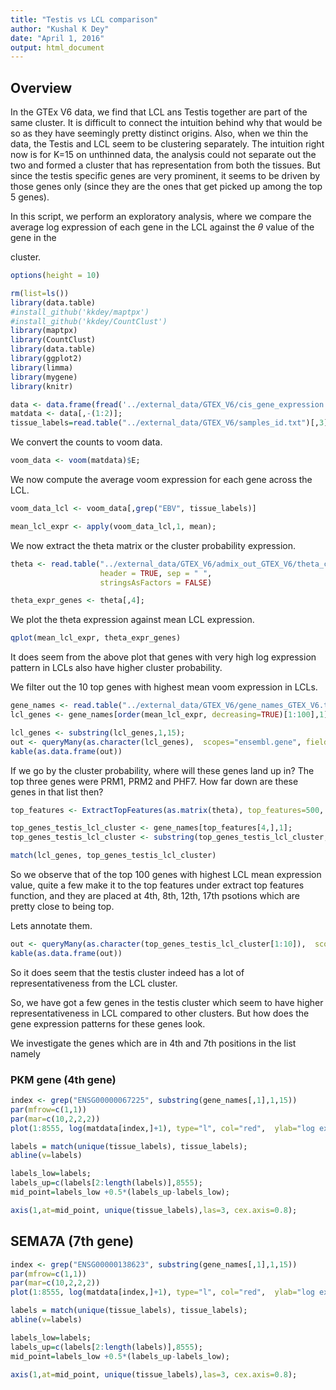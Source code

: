 ```yaml
---
title: "Testis vs LCL comparison"
author: "Kushal K Dey"
date: "April 1, 2016"
output: html_document
---
```


## Overview

In the GTEx V6 data, we find that LCL ans Testis together are part of the same cluster. It is difficult to connect the intuition behind why that would be so as they have seemingly pretty distinct origins. Also, when we thin the data, the Testis and LCL seem to be clustering separately. The intuition right now is for K=15 on unthinned data, the analysis could not separate out the two and formed a cluster that has representation from both the tissues. But since the testis specific genes are very prominent, it seems to be driven by those genes only (since they are the ones that get picked up among the top 5 genes).

In this script, we perform an exploratory analysis, where we compare the average log expression of each gene in the LCL against the $\theta$ value of the gene in the \begin{verb} testis + LCL \end{verb} cluster. 

```r
options(height = 10)
```

```r
rm(list=ls())
library(data.table)
#install_github('kkdey/maptpx') 
#install_github('kkdey/CountClust')
library(maptpx)
library(CountClust)
library(data.table)
library(ggplot2)
library(limma)
library(mygene)
library(knitr)
```


```r
data <- data.frame(fread('../external_data/GTEX_V6/cis_gene_expression.txt'));
matdata <- data[,-(1:2)];
tissue_labels=read.table("../external_data/GTEX_V6/samples_id.txt")[,3];
```

We convert the counts to voom data.

```r
voom_data <- voom(matdata)$E;
```

We now compute the average voom expression for each gene across the LCL.

```r
voom_data_lcl <- voom_data[,grep("EBV", tissue_labels)]

mean_lcl_expr <- apply(voom_data_lcl,1, mean);

```

We now extract the theta matrix or the cluster probability expression.

```r
theta <- read.table("../external_data/GTEX_V6/admix_out_GTEX_V6/theta_cis_genes_0_1_2.txt",
                    header = TRUE, sep = " ",
                    stringsAsFactors = FALSE)

theta_expr_genes <- theta[,4];
```

We plot the theta expression against mean LCL expression.

```r
qplot(mean_lcl_expr, theta_expr_genes)
```

It does seem from the above plot that genes with very high log expression pattern in LCLs also have higher cluster probability.

We filter out the 10 top genes with highest mean voom expression in LCLs.

```r
gene_names <- read.table("../external_data/GTEX_V6/gene_names_GTEX_V6.txt")
lcl_genes <- gene_names[order(mean_lcl_expr, decreasing=TRUE)[1:100],1];

lcl_genes <- substring(lcl_genes,1,15);
out <- queryMany(as.character(lcl_genes),  scopes="ensembl.gene", fields=c("name", "summary"), species="human");
kable(as.data.frame(out))
```

If we go by the cluster probability, where will these genes land up in?
The top three genes were PRM1, PRM2 and PHF7. How far down are these genes in that list then?

```r
top_features <- ExtractTopFeatures(as.matrix(theta), top_features=500, method="poisson", options="max");

top_genes_testis_lcl_cluster <- gene_names[top_features[4,],1];
top_genes_testis_lcl_cluster <- substring(top_genes_testis_lcl_cluster,1,15);

match(lcl_genes, top_genes_testis_lcl_cluster)
```


So we observe that of the top $100$ genes with highest LCL mean expression value, quite a few make it to the top features under extract top features function, and they are placed at 4th, 8th, 12th, 17th psotions which are pretty close to being top. 

Lets annotate them.

```r
out <- queryMany(as.character(top_genes_testis_lcl_cluster[1:10]),  scopes="ensembl.gene", fields=c("name", "summary"), species="human");
kable(as.data.frame(out))
```

So it does seem that the testis cluster indeed has a lot of representativeness from the LCL cluster. 

So, we have got a few genes in the testis cluster which seem to have higher representativeness in LCL compared to other clusters. But how does the gene expression patterns for these genes look.

We investigate the genes which are in 4th and 7th positions in the list namely 

### PKM gene (4th gene)

```r
index <- grep("ENSG00000067225", substring(gene_names[,1],1,15))
par(mfrow=c(1,1))
par(mar=c(10,2,2,2))
plot(1:8555, log(matdata[index,]+1), type="l", col="red",  ylab="log expr.", main="PKM expression", xaxt="n")

labels = match(unique(tissue_labels), tissue_labels);
abline(v=labels)

labels_low=labels;
labels_up=c(labels[2:length(labels)],8555);
mid_point=labels_low +0.5*(labels_up-labels_low);

axis(1,at=mid_point, unique(tissue_labels),las=3, cex.axis=0.8);

```

## SEMA7A (7th gene)

```r
index <- grep("ENSG00000138623", substring(gene_names[,1],1,15))
par(mfrow=c(1,1))
par(mar=c(10,2,2,2))
plot(1:8555, log(matdata[index,]+1), type="l", col="red",  ylab="log expr.", main="SEMA7A  expression", xaxt="n")

labels = match(unique(tissue_labels), tissue_labels);
abline(v=labels)

labels_low=labels;
labels_up=c(labels[2:length(labels)],8555);
mid_point=labels_low +0.5*(labels_up-labels_low);

axis(1,at=mid_point, unique(tissue_labels),las=3, cex.axis=0.8);

```


